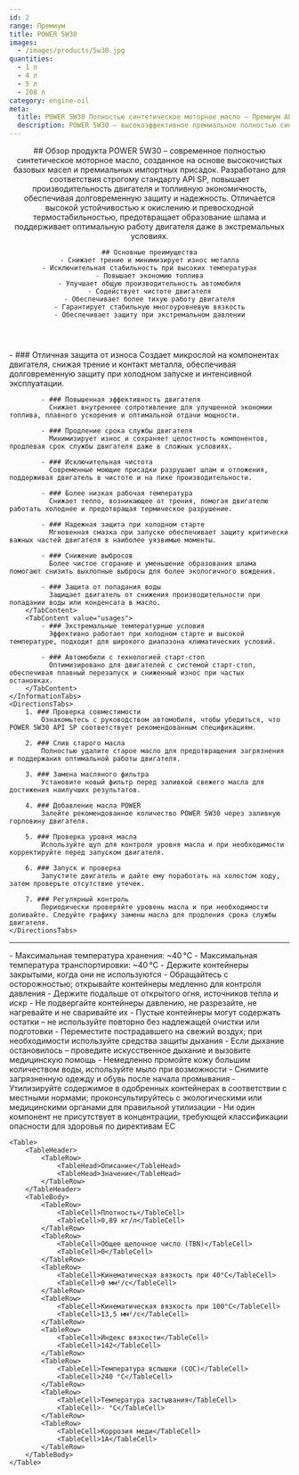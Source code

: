 ```yaml
---
id: 2
range: Премиум
title: POWER 5W30
images:
  - /images/products/5w30.jpg
quantities:
  - 1 л
  - 4 л
  - 5 л
  - 208 л
category: engine-oil
meta:
  title: POWER 5W30 Полностью синтетическое моторное масло – Премиум API SP для современных двигателей
  description: POWER 5W30 – высокоэффективное премиальное полностью синтетическое масло, соответствующее стандарту API SP. Разработано для повышения топливной экономичности, защиты от износа и надежного холодного старта.
---
```


<Header>
    ## Обзор продукта
    POWER 5W30 – современное полностью синтетическое моторное масло, созданное на основе высокочистых базовых масел и премиальных импортных присадок. Разработано для соответствия строгому стандарту API SP, повышает производительность двигателя и топливную экономичность, обеспечивая долговременную защиту и надежность. Отличается высокой устойчивостью к окислению и превосходной термостабильностью, предотвращает образование шлама и поддерживает оптимальную работу двигателя даже в экстремальных условиях.

    ## Основные преимущества
    - Снижает трение и минимизирует износ металла
    - Исключительная стабильность при высоких температурах
    - Повышает экономию топлива
    - Улучшает общую производительность автомобиля
    - Содействует чистоте двигателя
    - Обеспечивает более тихую работу двигателя
    - Гарантирует стабильную многоуровневую вязкость
    - Обеспечивает защиту при экстремальном давлении
</Header>

<Section>
    <InformationTabs>
        <TabContent value="core">
            - ### Отличная защита от износа
              Создает микрослой на компонентах двигателя, снижая трение и контакт металла, обеспечивая долговременную защиту при холодном запуске и интенсивной эксплуатации.

            - ### Повышенная эффективность двигателя
              Снижает внутреннее сопротивление для улучшенной экономии топлива, плавного ускорения и оптимальной отдачи мощности.

            - ### Продление срока службы двигателя
              Минимизирует износ и сохраняет целостность компонентов, продлевая срок службы двигателя даже в сложных условиях.

            - ### Исключительная чистота
              Современные моющие присадки разрушают шлам и отложения, поддерживая двигатель в чистоте и на пике производительности.

            - ### Более низкая рабочая температура
              Снижает тепло, возникающее от трения, помогая двигателю работать холоднее и предотвращая термическое разрушение.

            - ### Надежная защита при холодном старте
              Мгновенная смазка при запуске обеспечивает защиту критически важных частей двигателя в наиболее уязвимые моменты.

            - ### Снижение выбросов
              Более чистое сгорание и уменьшение образования шлама помогают снизить выхлопные выбросы для более экологичного вождения.

            - ### Защита от попадания воды
              Защищает двигатель от снижения производительности при попадании воды или конденсата в масло.
        </TabContent>
        <TabContent value="usages">
            - ### Экстремальные температурные условия
              Эффективно работает при холодном старте и высокой температуре, подходит для широкого диапазона климатических условий.

            - ### Автомобили с технологией старт-стоп
              Оптимизировано для двигателей с системой старт-стоп, обеспечивая плавный перезапуск и сниженный износ при частых остановках.
        </TabContent>
    </InformationTabs>
    <DirectionsTabs>
        1. ### Проверка совместимости
            Ознакомьтесь с руководством автомобиля, чтобы убедиться, что POWER 5W30 API SP соответствует рекомендованным спецификациям.

        2. ### Слив старого масла
            Полностью удалите старое масло для предотвращения загрязнения и поддержания оптимальной работы двигателя.

        3. ### Замена масляного фильтра
            Установите новый фильтр перед заливкой свежего масла для достижения наилучших результатов.

        4. ### Добавление масла POWER
            Залейте рекомендованное количество POWER 5W30 через заливную горловину двигателя.

        5. ### Проверка уровня масла
            Используйте щуп для контроля уровня масла и при необходимости корректируйте перед запуском двигателя.

        6. ### Запуск и проверка
            Запустите двигатель и дайте ему поработать на холостом ходу, затем проверьте отсутствие утечек.

        7. ### Регулярный контроль
            Периодически проверяйте уровень масла и при необходимости доливайте. Следуйте графику замены масла для продления срока службы двигателя.
    </DirectionsTabs>
</Section>

***

<Section>
    <SafetyTabs>
        <TabContent value="handling">
            - Максимальная температура хранения: ~40 °C
            - Максимальная температура транспортировки: ~40 °C
            - Держите контейнеры закрытыми, когда они не используются
            - Обращайтесь с осторожностью; открывайте контейнеры медленно для контроля давления
            - Держите подальше от открытого огня, источников тепла и искр
            - Не подвергайте контейнеры давлению, не разрезайте, не нагревайте и не сваривайте их
            - Пустые контейнеры могут содержать остатки – не используйте повторно без надлежащей очистки или подготовки
        </TabContent>
        <TabContent value="first-aid">
            - Переместите пострадавшего на свежий воздух; при необходимости используйте средства защиты дыхания
            - Если дыхание остановилось – проведите искусственное дыхание и вызовите медицинскую помощь
            - Немедленно промойте кожу большим количеством воды, используйте мыло при возможности
            - Снимите загрязненную одежду и обувь после начала промывания
        </TabContent>
        <TabContent value="disposal">
            - Утилизируйте содержимое в одобренных контейнерах в соответствии с местными нормами; проконсультируйтесь с экологическими или медицинскими органами для правильной утилизации
        </TabContent>
        <TabContent value="hazardous">
            - Ни один компонент не присутствует в концентрации, требующей классификации опасности для здоровья по директивам ЕС
        </TabContent>
    </SafetyTabs>

    <Table>
        <TableHeader>
            <TableRow>
                <TableHead>Описание</TableHead>
                <TableHead>Значение</TableHead>
            </TableRow>
        </TableHeader>
        <TableBody>
            <TableRow>
                <TableCell>Плотность</TableCell>
                <TableCell>0,89 кг/л</TableCell>
            </TableRow>
            <TableRow>
                <TableCell>Общее щелочное число (TBN)</TableCell>
                <TableCell>0</TableCell>
            </TableRow>
            <TableRow>
                <TableCell>Кинематическая вязкость при 40°C</TableCell>
                <TableCell>0 мм²/с</TableCell>
            </TableRow>
            <TableRow>
                <TableCell>Кинематическая вязкость при 100°C</TableCell>
                <TableCell>13,5 мм²/с</TableCell>
            </TableRow>
            <TableRow>
                <TableCell>Индекс вязкости</TableCell>
                <TableCell>142</TableCell>
            </TableRow>
            <TableRow>
                <TableCell>Температура вспышки (COC)</TableCell>
                <TableCell>240 °C</TableCell>
            </TableRow>
            <TableRow>
                <TableCell>Температура застывания</TableCell>
                <TableCell>- °C</TableCell>
            </TableRow>
            <TableRow>
                <TableCell>Коррозия меди</TableCell>
                <TableCell>1A</TableCell>
            </TableRow>
        </TableBody>
    </Table>
</Section>
